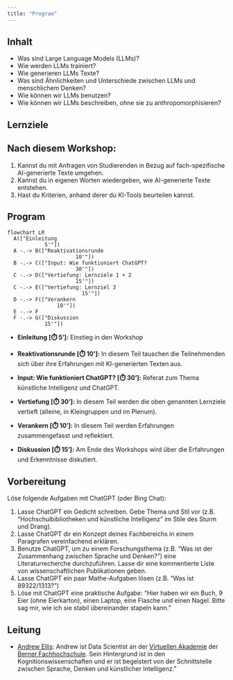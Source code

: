 ```yaml
---
title: "Program"
---
```

<!-- In this workshop, we will investigate how Large Language Models (LLMs) are trained, how they produce text, and what they are capable of. We will also discuss similarities and differences between LLMs and human thought processes. As LLMs become increasingly human-like in their performance, it is important to develop effective ways to describe their behaviour. We will discuss high-level concepts that allow us think about LLMs without falling into the trap of anthropomorphism. -->

## Inhalt

- Was sind Large Language Models (LLMs)?
- Wie werden LLMs trainiert?
- Wie generieren LLMs Texte?
- Was sind Ähnlichkeiten und Unterschiede zwischen LLMs und menschlichem Denken?
- Wie können wir LLMs benutzen?
- Wie können wir LLMs beschreiben, ohne sie zu anthropomorphisieren?

## Lernziele
:::{.callout-tip}
## Nach diesem Workshop:
1) Kannst du mit Anfragen von Studierenden in Bezug auf fach-spezifische AI-generierte Texte umgehen.
2) Kannst du in eigenen Worten wiedergeben, wie AI-generierte Texte entstehen.
3) Hast du Kriterien, anhand derer du KI-Tools beurteilen kannst.
:::

<!-- 
- Modell
- Zweck des Tools
- Zielgruppe
- Datenschutz
- Herausgeber + Preismodell
- Offenheit des Codes 
-->

## Program

```mermaid
flowchart LR
  A(["Einleitung
            5'"]) 
  A -.-> B(["Reaktivationsrunde 
                      10'"]) 
  B -.-> C(["Input: Wie funktioniert ChatGPT? 
                      30'"])
  C -.-> D(["Vertiefung: Lernziele 1 + 2 
                      15'"]) 
  C -.-> E(["Vertiefung: Lernziel 3 
                        15'"]) 
  D -.-> F(["Verankern 
                10'"]) 
  E -.-> F
  F -.-> G(["Diskussion 
            15'"])
```

- __Einleitung [⏱️ 5']:__ Einstieg in den Workshop
- __Reaktivationsrunde [⏱️ 10']:__ In diesem Teil tauschen die Teilnehmenden sich über ihre Erfahrungen mit KI-generierten Texten aus.
- __Input: Wie funktioniert ChatGPT? [⏱️ 30']:__ Referat zum Thema künstliche Intelligenz und ChatGPT.
- __Vertiefung [⏱️ 30']:__ In diesem Teil werden die oben genannten Lernziele vertieft (alleine, in Kleingruppen und im Plenum).

- __Verankern [⏱️ 10']:__ In diesem Teil werden Erfahrungen zusammengefasst und reflektiert.
- __Diskussion [⏱️ 15']:__ Am Ende des Workshops wird über die Erfahrungen und Erkenntnisse diskutiert.


## Vorbereitung

Löse folgende Aufgaben mit ChatGPT (oder Bing Chat):

1.	Lasse ChatGPT ein Gedicht schreiben. Gebe Thema und Stil vor (z.B. "Hochschulbibliotheken und künstliche Intelligenz" im Stile des Sturm und Drang).
2.	Lasse ChatGPT dir ein Konzept deines Fachbereichs in einem Paragrafen vereinfachend erklären. 
3.	Benutze ChatGPT, um zu einem Forschungsthema (z.B. "Was ist der Zusammenhang zwischen Sprache und Denken?") eine Literaturrecherche durchzuführen. Lasse dir eine kommentierte Liste von wissenschaftlichen Publikationen geben.
4.	Lasse ChatGPT ein paar Mathe-Aufgaben lösen (z.B. "Was ist 89322/1313?")
5.	Löse mit ChatGPT eine praktische Aufgabe: "Hier haben wir ein Buch, 9 Eier (ohne Eierkarton), einen Laptop, eine Flasche und einen Nagel. Bitte sag mir, wie ich sie stabil übereinander stapeln kann."



<!-- ## Tutorials

- [0: Instructions](instructions.qmd). Some instructions on the tools used in the workshop. It would be handy to read this before the workshop starts!
- [1: What is ChatGPT and how does is work?](pages/chatgpt.qmd). A brief introduction to the ChatGPT model, and how it works.
- [2: How do you use ChatGPT?](pages/prompting.qmd). A discussion of what can do, and how to use it correctly.
- [3: Concepts for thinking about ChatGPT](pages/concepts.qmd). A discussion of how to think about ChatGPT, and how it is similar and different to human thought. -->

<!-- ## Quick Start Guide

Qui exercitation voluptate aute Lorem veniam do amet consequat cillum culpa consectetur ea laboris. Dolor occaecat nisi nulla officia occaecat ut enim incididunt non nisi officia duis sint eu. Ad anim aute eu est. Laboris consequat voluptate veniam Lorem voluptate est. Veniam qui cillum nulla ex pariatur non ex nisi ut deserunt quis magna voluptate deserunt occaecat. In mollit ipsum cupidatat nostrud cupidatat ut eiusmod. -->


## Leitung

- [Andrew Ellis](https://www.bfh.ch/en/about-bfh/people/a3xvoqozosua/): 
Andrew ist Data Scientist an der [Virtuellen Akademie](https://virtuelleakademie.ch/) der [Berner Fachhochschule](https://www.bfh.ch/en/). Sein Hintergrund ist in den Kognitionswissenschaften und er ist begeistert von der Schnittstelle zwischen Sprache, Denken und künstlicher Intelligenz."


<!-- ```{mermaid}
journey
    %% title Program
    section Teil 1
      Einführung: 3: Andrew
    section Teil 2
      Reaktivationsrunde: 7: Teilnehmer
    section Teil 3
      Wie funktioniert ChatGPT?: 4: Andrew
    section Teil 4
      Lernziele 1 + 2: 7: Teilnehmer
      Lernziel 3: 7: Teilnehmer
    section Teil 5
      Ankern: 3: Andrew
    section Teil 6
      Diskussion: 7: Andrew, Teilnehmer
``` -->